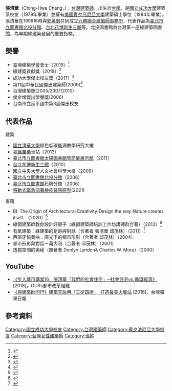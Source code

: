 
{{Infobox architect
|name                 = 張清華<br><small>Ching-Hwa Chang
|image                =
|image_size           = 
|nationality          = {{ROC}}
|birth_date           = 1957年
|birth_place          = {{ROC|臺灣省}}[[臺南市_(省轄市)|臺南市]]
|death_date           =
|death_place          =
|alma_mater           =[[臺南市立延平國民中學|臺南市立延平國民中學]]<br>[[台灣成功大學建築系|台灣成功大學建築系]]<br>[[賓州大學|美國賓夕凡尼亞大學]]
|significant_buildings=*[[臺北市立圖書館北投分館|臺北市立圖書館北投分館]]
*[[新生四館|台北花博新生三館]]
*[[臺鐵|臺鐵]][[苗栗車站|苗栗車站]]
}}

'''張清華'''（Ching-Hwa Chang，{{bd|1957年}}），[[台灣|台灣]][[建築師|建築師]]，出生於[[台南|台南]]，是[[國立成功大學|國立成功大學]]建築系校友（1979年畢業）並擁有[[賓州大學|美國賓夕凡尼亞大學]]建築碩士學位（1984年畢業）{{R|Artech_Team}}。張清華在1999年時與[[郭英釗|郭英釗]]共同成立[[九典聯合建築師事務所|九典聯合建築師事務所]]，代表作品為[[臺北市立圖書館北投分館|臺北市立圖書館北投分館]]、[[新生四館|台北花博新生三館]]等。北投圖書館為台灣第一座綠建築圖書館，為早期綠建築發展的重要指標。

== 榮譽 ==

*臺灣建築學會會士（2019）<ref>{{Cite web|url=http://www.architw.org.tw/view_article.php?id=12924|title=第二十一屆第一次會員代表大會頒授}}</ref>
*綠建築貢獻獎（2019）<ref>{{Cite web|url=http://www.ctho.org.tw/prize_36.html|title=侯金堆先生文教基金會|accessdate=2018-06-21|work=www.ctho.org.tw}}</ref>
*成功大學傑出校友獎（2017）<ref>{{Cite web|url=https://www.facebook.com/arch.ncku/photos/%E5%AF%A6%E8%87%B3%E5%90%8D%E6%AD%B8%E6%81%AD%E5%96%9C%E6%88%90%E5%A4%A7%E5%BB%BA%E7%AF%8968%E7%B4%9A%E7%B3%BB%E5%8F%8B%E5%BC%B5%E6%B8%85%E8%8F%AF%E5%BB%BA%E7%AF%89%E5%B8%AB%E6%A6%AE%E7%8D%B2%E5%9C%8B%E7%AB%8B%E6%88%90%E5%8A%9F%E5%A4%A7%E5%AD%B8%E6%A0%A1%E5%8F%8B%E5%82%91%E5%87%BA%E6%88%90%E5%B0%B1%E7%8D%8E%E6%A0%A1%E5%8F%8B%E5%82%91%E5%87%BA%E6%88%90%E5%B0%B1%E7%8D%8E%E6%8E%A8%E8%96%A6%E6%9B%B8%E5%BC%B5%E6%B8%85%E8%8F%AF%E5%A5%B3%E5%A3%AB%E4%BF%82%E6%9C%AC%E6%A0%A1%E5%BB%BA%E7%AF%89%E7%B3%BB68%E7%B4%9A%E6%A0%A1%E5%8F%8B%E8%87%BA%E7%81%A3%E8%91%97%E5%90%8D%E5%A5%B3%E5%BB%BA%E7%AF%89%E5%B8%AB%E7%8F%BE%E7%82%BA%E4%B9%9D%E5%85%B8%E8%81%AF%E5%90%88%E5%BB%BA%E7%AF%89%E5%B8%AB%E4%BA%8B/2194698043889746/|title=成大建築系友會}}</ref>
*第11屆中華民國傑出建築師(2009)<ref>{{Cite web|url=https://www.president.gov.tw/NEWS/14140/%E5%82%91%E5%87%BA%E5%BB%BA%E7%AF%89%E5%B8%AB%E7%8D%8E|title=總統接見「第11屆中華民國傑出建築師獎得獎人」}}</ref>
*台灣建築獎(2005/2007/2010)
*侯金堆傑出榮譽獎(2006)
*台南市立延平國中第3屆傑出校友

==代表作品==
;建築
*[[國立清華大學|國立清華大學]]綠色低碳能源教學研究大樓
*[[臺灣鐵路管理局|臺鐵]][[苗栗縣|苗栗]]車站（2013）
*[[臺北市立圖書館太陽圖書館暨節能展示館|臺北市立圖書館太陽圖書館暨節能展示館]]（2011）
*[[新生四館|台北花博新生三館]]（2010）
*[[國立中央大學|國立中央大學]]人文社會科學大樓（2009）
*[[臺北市立圖書館北投分館|臺北市立圖書館北投分館]]（2006）
*[[臺北市立圖書館|臺北市立圖書館]]石牌分館（2006）
*[[移動式緊急部署檢疫醫院原型|移動式緊急部署檢疫醫院原型]](2021)


;書籍
*BI: The Origin of Architectural Creativity|Design the way Nature creates itself. （2020）<ref>{{Cite book|url=https://www.amazon.com/Bi-Architectural-Creativity-Non-linear-Interactive/dp/B07Y6FF8WN/ref=sr_1_1?keywords=Bi+the+origin+of+architectural+creativity&qid=1573175349&sr=8-1|title=BI: The Origin of Architectural Creativity.}}</ref>
*綠領建築師教你設計好房子（綠領建築師培訓工作坊講師群合著）（2013）<ref>{{Cite book|url=https://www.books.com.tw/products/001072213|title=綠領建築師教你設計好房子}}</ref>
*有氧建築：綠建築的足跡與對話（合著者 張清華 邱茂林）（2011）<ref>{{Cite book|url= https://www.books.com.tw/products/0010526276|title=有氧建築：綠建築的足跡與對話}}</ref>
*西班牙協奏曲：陽光下的都市形影（合著者 邱茂林）（2004）
*都市形影與對話－義大利（合著者 邱茂林）（2001）
*透視空間的奧秘（原著者 Donlyn Lyndon& Charles W. More）（2000）

== YouTube ==
*[https://www.youtube.com/watch?v=b0RRJI-S0j4 《步入城市講堂16＿張清華「我們的社會住宅」─社會住宅vs.循環經濟》][2018]，OURs都市改革組織
*[https://www.youtube.com/watch?v=IXp3NzydA90 《與建築師同行》建築天后用「三從四德」　打造最美火車站] [2018]，台灣蘋果日報

==參考資料==
{{Reflist|25em|refs=
<ref name="Artech_Team">{{Cite web|url=http://www.bioarch.com.tw/?page_id=142|title=主持建築師|language=zh-tw|archiveurl=https://web.archive.org/web/20141013080033/http://www.bioarch.com.tw/?page_id=142|archivedate=2014-10-13|publisher=九典聯合建築師事務所|date=|accessdate=2014-10-13|dead-url=no}}</ref>
}}

{{DEFAULTSORT:CHANG, Ching-Wwa }}
[[Category:國立成功大學校友|Category:國立成功大學校友]]
[[Category:台灣建築師|Category:台灣建築師]]
[[Category:賓夕法尼亞大學校友|Category:賓夕法尼亞大學校友]]
[[Category:台灣女性建築師|Category:台灣女性建築師]]
[[Category:張姓|Category:張姓]]